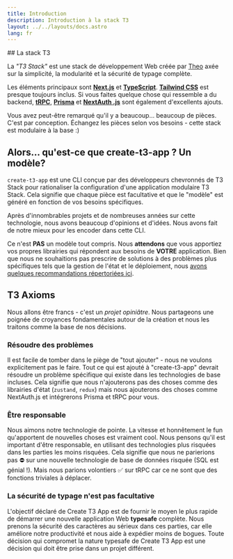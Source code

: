 ```yaml
---
title: Introduction
description: Introduction à la stack T3
layout: ../../layouts/docs.astro
lang: fr
---
```



<IntroductionTab client:load />
## La stack T3

La _"T3 Stack"_ est une stack de développement Web créée par [Theo](https://twitter.com/t3dotgg) axée sur la simplicité, la modularité et la sécurité de typage complète.

Les éléments principaux sont [**Next.js**](https://nextjs.org/) et [**TypeScript**](https://typescriptlang.org/). [**Tailwind CSS**](https://tailwindcss.com/) est presque toujours inclus. Si vous faites quelque chose qui ressemble a du backend, [**tRPC**](https://trpc.io/), [**Prisma**](https://prisma.io/) et [**NextAuth .js**](https://next-auth.js.org/) sont également d'excellents ajouts.

Vous avez peut-être remarqué qu'il y a beaucoup… beaucoup de pièces. C'est par conception. Échangez les pièces selon vos besoins - cette stack est modulaire à la base :)

## Alors... qu'est-ce que create-t3-app ? Un modèle?

`create-t3-app` est une CLI conçue par des développeurs chevronnés de T3 Stack pour rationaliser la configuration d'une application modulaire T3 Stack. Cela signifie que chaque pièce est facultative et que le "modèle" est généré en fonction de vos besoins spécifiques.

Après d'innombrables projets et de nombreuses années sur cette technologie, nous avons beaucoup d'opinions et d'idées. Nous avons fait de notre mieux pour les encoder dans cette CLI.

Ce n'est **PAS** un modèle tout compris. Nous **attendons** que vous apportiez vos propres librairies qui répondent aux besoins de **VOTRE** application. Bien que nous ne souhaitions pas prescrire de solutions à des problèmes plus spécifiques tels que la gestion de l'état et le déploiement, nous [avons quelques recommandations répertoriées ici](/fr/other-recs).

## T3 Axioms

Nous allons être francs - c'est un _projet opiniâtre_. Nous partageons une poignée de croyances fondamentales autour de la création et nous les traitons comme la base de nos décisions.

### Résoudre des problèmes

Il est facile de tomber dans le piège de "tout ajouter" - nous ne voulons explicitement pas le faire. Tout ce qui est ajouté à "create-t3-app" devrait résoudre un problème spécifique qui existe dans les technologies de base incluses. Cela signifie que nous n'ajouterons pas des choses comme des librairies d'état (`zustand`, `redux`) mais nous ajouterons des choses comme NextAuth.js et intégrerons Prisma et tRPC pour vous.

### Être responsable

Nous aimons notre technologie de pointe. La vitesse et honnêtement le fun qu'apportent de nouvelles choses est vraiment cool. Nous pensons qu'il est important d'être responsable, en utilisant des technologies plus risquées dans les parties les moins risquées. Cela signifie que nous ne parierions pas ⛔️ sur une nouvelle technologie de base de données risquée (SQL est génial !). Mais nous parions volontiers ✅ sur tRPC car ce ne sont que des fonctions triviales à déplacer.

### La sécurité de typage n'est pas facultative

L'objectif déclaré de Create T3 App est de fournir le moyen le plus rapide de démarrer une nouvelle application Web **typesafe** complète. Nous prenons la sécurité des caractères au sérieux dans ces parties, car elle améliore notre productivité et nous aide à expédier moins de bogues. Toute décision qui compromet la nature typesafe de Create T3 App est une décision qui doit être prise dans un projet différent.
